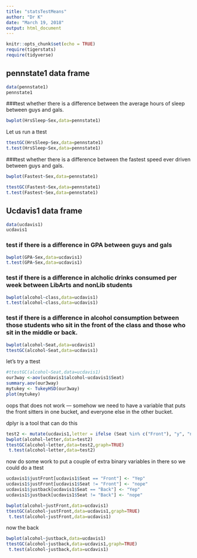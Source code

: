 ```yaml
---
title: "statsTestMeans"
author: "Dr K"
date: "March 19, 2018"
output: html_document
---
```


```r
knitr::opts_chunk$set(echo = TRUE)
require(tigerstats)
require(tidyverse)
```

## pennstate1 data frame


```r
data(pennstate1)
pennstate1
```




###test whether there is a difference between the average hours of sleep between guys and gals.

```r
bwplot(HrsSleep~Sex,data=pennstate1)
```
 Let us run a ttest
 
 
```r
ttestGC(HrsSleep~Sex,data=pennstate1)
t.test(HrsSleep~Sex,data=pennstate1)
```
 
###test whether there is a difference between the fastest speed ever driven between guys and gals.

```r
bwplot(Fastest~Sex,data=pennstate1)
```

```r
ttestGC(Fastest~Sex,data=pennstate1)
t.test(Fastest~Sex,data=pennstate1)
```

## Ucdavis1 data frame



```r
data(ucdavis1)
ucdavis1
```

### test if there is a difference in GPA between guys and gals

```r
bwplot(GPA~Sex,data=ucdavis1)
t.test(GPA~Sex,data=ucdavis1)
```

### test if there is a difference in alcholic drinks consumed per week between LibArts and nonLib students

```r
bwplot(alcohol~class,data=ucdavis1)
t.test(alcohol~class,data=ucdavis1)
```


### test if there is a difference in alcohol consumption between those students who sit in the front of the class and those who sit in the middle or back.

```r
bwplot(alcohol~Seat,data=ucdavis1)
ttestGC(alcohol~Seat,data=ucdavis1)
```

let's try a ttest

```r
#ttestGC(alcohol~Seat,data=ucdavis1)
our3way <-aov(ucdavis1$alcohol~ucdavis1$Seat)
summary.aov(our3way)
mytukey <- TukeyHSD(our3way)
plot(mytukey)
```
oops that does not work --- somehow we need to have a variable that puts the front sitters in one bucket, and everyone else in the other bucket.


dplyr is a tool that can do this

```r

test2 <- mutate(ucdavis1,letter = ifelse (Seat %in% c("Front"), "y", "n"))
bwplot(alcohol~letter,data=test2)
ttestGC(alcohol~letter,data=test2,graph=TRUE)
 t.test(alcohol~letter,data=test2)               
```
now do some work to put a couple of extra binary variables in there so we could do a ttest

```r
ucdavis1$justFront[ucdavis1$Seat == "Front"] <- "Yep"
ucdavis1$justFront[ucdavis1$Seat != "Front"] <- "nope"
ucdavis1$justback[ucdavis1$Seat == "Back"] <- "Yep"
ucdavis1$justback[ucdavis1$Seat != "Back"] <- "nope"
```

```r
bwplot(alcohol~justFront,data=ucdavis1)
ttestGC(alcohol~justFront,data=ucdavis1,graph=TRUE)
 t.test(alcohol~justFront,data=ucdavis1)               
```
now the back


```r
bwplot(alcohol~justback,data=ucdavis1)
ttestGC(alcohol~justback,data=ucdavis1,graph=TRUE)
 t.test(alcohol~justback,data=ucdavis1)               
```
